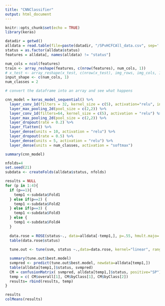 ```yaml
---
title: "CNNClassifier"
output: html_document
---
```


```r
knitr::opts_chunk$set(echo = TRUE)
library(keras)
```

```r
datadir = getwd()
alldata = read.table(file=paste(datadir, "/SPvHCFCAll_data.csv", sep=''), sep=',',header = T)
status = as.factor(alldata$status)
features = alldata[, names(alldata) != "status"]

num_cols = ncol(features)
train <- array_reshape(features, c(nrow(features), num_cols, 1))
# x_test <- array_reshape(x_test, c(nrow(x_test), img_rows, img_cols, 1))
input_shape <- c(num_cols, 1)
num_classes = 2

# convert the dataframe into an array and see what happens
```


```r
cnn_model = keras_model_sequential() %>%
  layer_conv_1d(filters = 32, kernel_size = c(5), activation="relu", input_shape=input_shape) %>% 
  layer_max_pooling_2d(pool_size = c(2,2)) %>% 
  layer_conv_1d(filters=64, kernel_size = c(5), activation = "relu") %>% 
  layer_max_pooling_2d(pool_size = c(2,2)) %>% 
  layer_dropout(rate = 0.2) %>% 
  layer_flatten() %>% 
  layer_dense(units = 10, activation = "relu") %>% 
  layer_dropout(rate = 0.5) %>% 
  layer_dense(units = 5, activation = "relu") %>% 
  layer_dense(units = num_classes, activation = "softmax")

summary(cnn_model)
```


```r
nfolds=4
set.seed(21)
subdata <- createFolds(alldata$status, nfolds)

results = NULL
for (p in 1:4){
  if (p==1){
    temp1 <-subdata$Fold1
  } else if(p==2) {
    temp1 <-subdata$Fold2
  } else if(p==3) {
    temp1 <-subdata$Fold3
  } else {
    temp1 <-subdata$Fold4
  }
  
  data.rose = ROSE(status~., data=alldata[-temp1,], p=.55, hmult.majo=.25, hmult.mino=.25, seed=321)$data
  table(data.rose$status)
  
  tune.out <- tune(svm, status ~.,data=data.rose, kernel="linear", ranges=list(cost=c(0.001,0.03, 0.05, 0.1, 1)))

  summary(tune.out$best.model) 
  svmpred <- predict(tune.out$best.model, newdata=alldata[temp1,])
  table(alldata[temp1,]$status, svmpred)
  CM = confusionMatrix( svmpred, alldata[temp1,]$status, positive="SP")
  temp = c( CM$overall[1], CM$byClass[1], CM$byClass[2])
  results= rbind(results, temp) 
}

results
colMeans(results)
```

